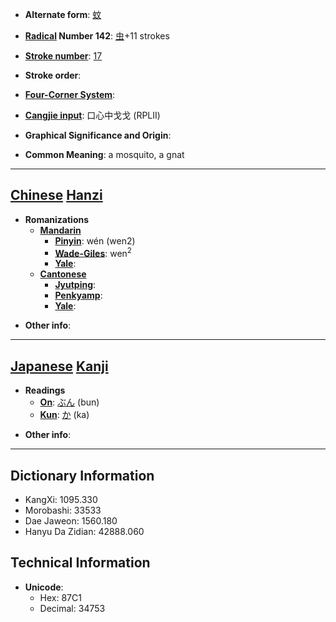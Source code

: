 * '''Alternate form''': [[蚊]]

* '''[[Wiktionary:Chinese radical index| Radical]] Number 142''': [[Wiktionary:Chinese radical index 虫|虫]]+11 strokes

* '''[[Wiktionary:Chinese total strokes index|Stroke number]]''': [[Wiktionary:Chinese total strokes index 17|17]]

* '''Stroke order''': 

* '''[[Wiktionary:Chinese four corner index|Four-Corner System]]''': 

* '''[[Wiktionary:Chinese Cangjie index|Cangjie input]]''': 口心中戈戈 (RPLII)

* '''Graphical Significance and Origin''': 

* '''Common Meaning''': a mosquito, a gnat

----

== [[Chinese]] [[Hanzi]] ==

* '''Romanizations'''
** '''[[Mandarin]]'''
*** '''[[Pinyin]]''': wén (wen2)
*** '''[[Wade-Giles]]''': wen<sup>2</sup>
*** '''[[Yale]]''': 
** '''[[Cantonese]]'''
*** '''[[Jyutping]]''':
*** '''[[Penkyamp]]''': 
*** '''[[Yale]]''': 

* '''Other info''': 

----

== [[Japanese]] [[Kanji]] ==

* '''Readings'''
** '''[[On]]''': [[ぶん]] (bun)
** '''[[Kun]]''': [[か]] (ka)

* '''Other info''':  

----

== Dictionary Information ==

* KangXi: 1095.330
* Morobashi: 33533
* Dae Jaweon: 1560.180
* Hanyu Da Zidian: 42888.060

== Technical Information ==

* '''Unicode''':
** Hex: 87C1
** Decimal: 34753
